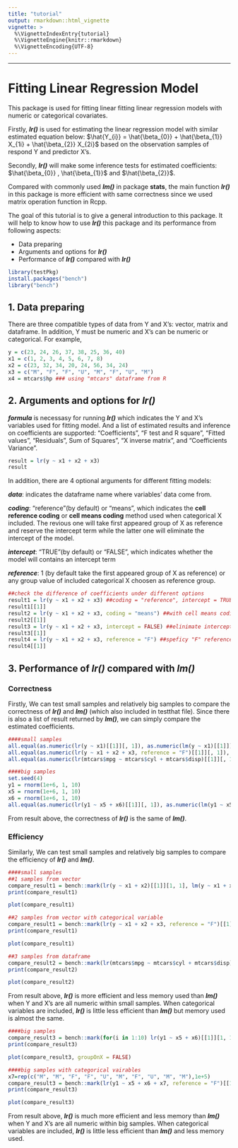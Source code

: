 ```yaml
---
title: "tutorial"
output: rmarkdown::html_vignette
vignette: >
  %\VignetteIndexEntry{tutorial}
  %\VignetteEngine{knitr::rmarkdown}
  %\VignetteEncoding{UTF-8}
---
```

---------
# Fitting Linear Regression Model

This package is used for fitting linear fitting linear regression models with numeric or categorical covariates.

Firstly, ***lr()*** is used for estimating the linear regression model with similar estimated equation below:
$\hat{Y_{i}} = \hat{\beta_{0}} + \hat{\beta_{1}} X_{1i} + \hat{\beta_{2}} X_{2i}$
based on the observation samples of respond Y and predictor X's.

Secondly, ***lr()*** will make some inference tests for estimated coefficients: $\hat{\beta_{0}} , \hat{\beta_{1}}$ and $\hat{\beta_{2}}$.

Compared with commonly used ***lm()*** in package **stats**, the main function ***lr()*** in this package is more efficient with same correctness since we used matrix operation function in Rcpp.

The goal of this tutorial is to give a general introduction to this package. It will help to know how to use ***lr()*** this package and its performance from following aspects:

- Data preparing
- Arguments and options for ***lr()***
- Performance of ***lr()*** compared with ***lr()***



```r
library(testPkg)
install.packages("bench")
library("bench")
```



## 1. Data preparing

There are three compatible types of data from Y and X's: vector, matrix and dataframe. In addition, Y must be numeric and X's can be numeric or categorical. For example,

```r
y = c(23, 24, 26, 37, 38, 25, 36, 40)
x1 = c(1, 2, 3, 4, 5, 6, 7, 8)
x2 = c(23, 32, 34, 20, 24, 56, 34, 24)
x3 = c("M", "F", "F", "U", "M", "F", "U", "M")
x4 = mtcars$hp ### using "mtcars" dataframe from R
```



## 2. Arguments and options for ***lr()***

***formula*** is necessasy for running ***lr()*** which indicates the Y and X's variables used for fitting model. And a list of estimated results and inference on coefficients are supported: "Coefficients", "F test and R square", "Fitted values", "Residuals", Sum of Squares", "X inverse matrix", and "Coefficients Variance".

```r
result = lr(y ~ x1 + x2 + x3)
result
```

In addition, there are 4 optional arguments for different fitting models: 

***data***: indicates the dataframe name where variables' data come from. 

***coding***: "reference"(by default) or "means", which indicates the **cell reference coding** or **cell means coding** method used when categorical X included. The revious one will take first appeared group of X as reference and reserve the intercept term while the latter one will eliminate the intercept of the model.

***intercept***: "TRUE"(by default) or "FALSE", which indicates whether the model will contains an intercept term

***reference***:  1 (by default take the first appeared group of X as reference) or any group value of included categorical X choosen as reference group.

```r
##check the difference of coefficients under different options
result1 = lr(y ~ x1 + x2 + x3) ##coding = "reference", intercept = TRUE, reference = 1
result1[[1]]                   
result2 = lr(y ~ x1 + x2 + x3, coding = "means") ##with cell means coding method
result2[[1]]
result3 = lr(y ~ x1 + x2 + x3, intercept = FALSE) ##elinimate intercept term
result3[[1]]
result4 = lr(y ~ x1 + x2 + x3, reference = "F") ##speficy "F" reference group
result4[[1]]
```



## 3. Performance of ***lr()*** compared with ***lm()***

### Correctness

Firstly, We can test small samples and relatively big samples to compare the correctness of ***lr()*** and ***lm()*** (which also included in testthat file). Since there is also a list of result returned by ***lm()***, we can simply compare the estimated coefficients.

```r
####small samples
all.equal(as.numeric(lr(y ~ x1)[[1]][, 1]), as.numeric(lm(y ~ x1)[[1]]))
all.equal(as.numeric(lr(y ~ x1 + x2 + x3, reference = "F")[[1]][, 1]), as.numeric(lm(y ~ x1 + x2 + x3)[[1]]))
all.equal(as.numeric(lr(mtcars$mpg ~ mtcars$cyl + mtcars$disp)[[1]][, 1]), as.numeric(lm(mtcars$mpg ~ mtcars$cyl + mtcars$disp)[[1]]))

####big samples
set.seed(4)
y1 = rnorm(1e+6, 1, 10)
x5 = rnorm(1e+6, 1, 10)
x6 = rnorm(1e+6, 1, 10)
all.equal(as.numeric(lr(y1 ~ x5 + x6)[[1]][, 1]), as.numeric(lm(y1 ~ x5 + x6)[[1]]))
```

From result above, the correctness of ***lr()*** is the same of ***lm()***.

### Efficiency

Similarly, We can test small samples and relatively big samples to compare the efficiency of ***lr()*** and ***lm()***.

```r
####small samples
##1 samples from vector
compare_result1 = bench::mark(lr(y ~ x1 + x2)[[1]][1, 1], lm(y ~ x1 + x2)[[1]][[1]])
print(compare_result1)
```
```r
plot(compare_result1)
```

```r
##2 samples from vector with categorical variable
compare_result1 = bench::mark(lr(y ~ x1 + x2 + x3, reference = "F")[[1]][1, 1], lm(y ~ x1 + x2 + x3)[[1]][[1]])
print(compare_result1)
```
```r
plot(compare_result1)
```

```r
##3 samples from dataframe
compare_result2 = bench::mark(lr(mtcars$mpg ~ mtcars$cyl + mtcars$disp)[[1]][1, 1], lm(mtcars$mpg ~ mtcars$cyl + mtcars$disp)[[1]][[1]])
print(compare_result2)
```
```r
plot(compare_result2)
```

From result above, ***lr()*** is more efficient and less memory used than ***lm()*** when Y and X's are all numeric within small samples.
When categorical variables are included, ***lr()*** is little less efficient than ***lm()*** but memory used is almost the same.

```r
####big samples
compare_result3 = bench::mark(for(i in 1:10) lr(y1 ~ x5 + x6)[[1]][1, 1], for(i in 1:10) lm(y1 ~ x5 + x6)[[1]][[1]])
print(compare_result3)
```
```r
plot(compare_result3, groupOnX = FALSE)
```
```r
####big samples with categorical vairables
x7=rep(c("M", "M", "F", "F", "U", "M", "F", "U", "M", "M"),1e+5)
compare_result3 = bench::mark(lr(y1 ~ x5 + x6 + x7, reference = "F")[[1]][1, 1], lm(y1 ~ x5 + x6 + x7)[[1]][[1]])
print(compare_result3)
```
```r
plot(compare_result3)

```

From result above, ***lr()*** is much more efficient and less memory than ***lm()*** when Y and X's are all numeric within big samples. When categorical variables are included, ***lr()*** is little less efficient than ***lm()*** and less memory used.




